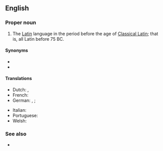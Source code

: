 ==English==
{{wiki|lang=en}}

===Proper noun===
{{en-proper noun|head=[[old|Old]] [[Latin]]}}

# The [[Latin]] language in the period before the age of [[Classical Latin]]; that is, all Latin before 75 BC.

====Synonyms====
* {{l|en|Archaic Latin}}
* {{l|en|Early Latin}}

====Translations====
{{trans-top|Old Latin}}
* Dutch: {{t|nl|Oudlatijn|n}}, {{t+|nl|Vroeglatijn|n}}
* French: {{t+|fr|latin archaïque|m}}
* German: {{t+|de|Altlatein|n}}, {{t+|de|Altlateinisch|n}} {{q|often only used for later or younger Old Latin}}; {{t+|de|Frühlatein}} {{q|often only used for earlier or older Old Latin}}
{{trans-mid}}
* Italian: {{t|it|latino arcaico|m}}
* Portuguese: {{t|pt|latim antigo|m}}
* Welsh: {{t|cy|Hen Ladin|m}}
{{trans-bottom}}

===See also===
* {{list:varieties of Latin/en}}